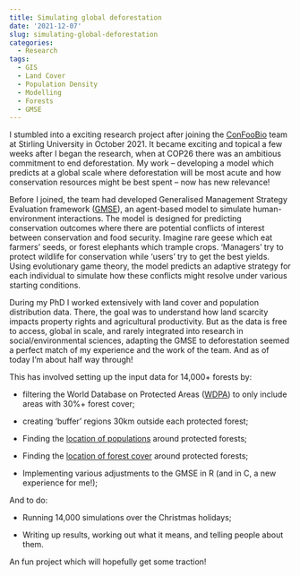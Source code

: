 ```yaml
---
title: Simulating global deforestation
date: '2021-12-07'
slug: simulating-global-deforestation
categories:
  - Research
tags:
  - GIS
  - Land Cover
  - Population Density
  - Modelling
  - Forests
  - GMSE
---
```


I stumbled into a exciting research project after joining the [ConFooBio](https://sti-cs.org/confoobio/) team at Stirling University in October 2021.
It became exciting and topical a few weeks after I began the research, when at COP26 there was an ambitious commitment to end deforestation.
My work -- developing a model which predicts at a global scale where deforestation will be most acute and how conservation resources might be best spent -- now has new relevance!

Before I joined, the team had developed Generalised Management Strategy Evaluation framework ([GMSE](https://cran.r-project.org/web/packages/GMSE/index.html)), an agent-based model to simulate human-environment interactions.
The model is designed for predicting conservation outcomes where there are potential conflicts of interest between conservation and food security.
Imagine rare geese which eat farmers' seeds, or forest elephants which trample crops.
'Managers' try to protect wildlife for conservation while 'users' try to get the best yields.
Using evolutionary game theory, the model predicts an adaptive strategy for each individual to simulate how these conflicts might resolve under various starting conditions.

During my PhD I worked extensively with land cover and population distribution data.
There, the goal was to understand how land scarcity impacts property rights and agricultural productivity.
But as the data is free to access, global in scale, and rarely integrated into research in social/environmental sciences, adapting the GMSE to deforestation seemed a perfect match of my experience and the work of the team. And as of today I'm about half way through!

This has involved setting up the input data for 14,000+ forests by:

- filtering the World Database on Protected Areas ([WDPA](https://www.iucn.org/theme/protected-areas/our-work/world-database-protected-areas)) to only include areas with 30%+ forest cover;

- creating 'buffer' regions 30km outside each protected forest;

- Finding the [location of populations](https://landscan.ornl.gov/) around protected forests;

- Finding the [location of forest cover](https://lpdaac.usgs.gov/products/mcd12q1v006/) around protected forests;

- Implementing various adjustments to the GMSE in R (and in C, a new experience for me!);

And to do:

- Running 14,000 simulations over the Christmas holidays;

- Writing up results, working out what it means, and telling people about them.

An fun project which will hopefully get some traction!
